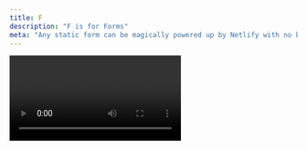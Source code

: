```yaml
---
title: F
description: "F is for Forms"
meta: "Any static form can be magically powered up by Netlify with no backend setup required. Deploy your site to Netlify and you have a fully functioning contact system."
---
```


<Video id="OU96oc0jpYI" />

Any static form can be magically powered up by Netlify with no backend setup required. Add the `data-netlify=”true"` attribute to your form and give it a name, then add a hidden text input field with a `name=”form-name”` attribute and a value attribute equal to the same name you gave your form. Deploy your site to Netlify and you have a fully functioning contact system with no server-side code or extra JavaScript required. There’s even extra attributes that allow for built in bot detection or recaptcha inputs.